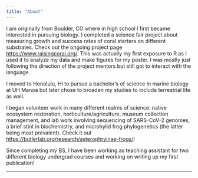 ```yaml
---
title: "About"
---
```

I am originally from Boulder, CO where in high school I first became interested in pursuing biology. I completed a science fair project about measuring growth and success rates of coral starters on different substrates. Check out the ongoing project page <https://www.raisingcoral.org/>. This was actually my first exposure to R as I used it to analyze my data and make figures for my poster. I was mostly just following the direction of the project mentors but still got to interact with the language.

I moved to Honolulu, HI to pursue a bachelor's of science in marine biology at UH Manoa but later chose to broaden my studies to include terrestrial life as well.

I began volunteer work in many different realms of science: native ecosystem restoration, horticulture/agriculture, museum collection management, and lab work involving sequencing of SARS-CoV-2 genomes, a brief stint in biochemistry, and microhylid frog phylogenetics (the latter being most prevalent). Check it out <https://butlerlab.org/research/asterophryinae-frogs/>!

Since completing my BS, I have been working as teaching assistant for two different biology undergrad courses and working on writing up my first publication!

---
